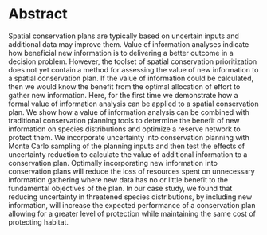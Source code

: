 Abstract
========

Spatial conservation plans are typically based on uncertain inputs and additional data may improve them. Value of information analyses indicate how beneficial new information is to delivering a better outcome in a decision problem. However, the toolset of spatial conservation prioritization does not yet contain a method for assessing the value of new information to a spatial conservation plan. If the value of information could be calculated, then we would know the benefit from the optimal allocation of effort to gather new information. Here, for the first time we demonstrate how a formal value of information analysis can be applied to a spatial conservation plan. We show how a value of information analysis can be combined with traditional conservation planning tools to determine the benefit of new information on species distributions and optimize a reserve network to protect them. We incorporate uncertainty into conservation planning with Monte Carlo sampling of the planning inputs and then test the effects of uncertainty reduction to calculate the value of additional information to a conservation plan. Optimally incorporating new information into conservation plans will reduce the loss of resources spent on unnecessary information gathering where new data has no or little benefit to the fundamental objectives of the plan. In our case study, we found that reducing uncertainty in threatened species distributions, by including new information, will increase the expected performance of a conservation plan allowing for a greater level of protection while maintaining the same cost of protecting habitat.
